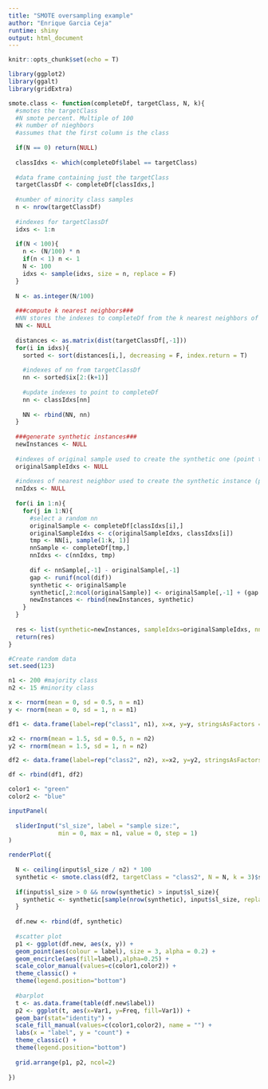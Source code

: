 ```yaml
---
title: "SMOTE oversampling example"
author: "Enrique Garcia Ceja"
runtime: shiny
output: html_document
---
```


```r
knitr::opts_chunk$set(echo = T)
```
```r
library(ggplot2)
library(ggalt)
library(gridExtra)

smote.class <- function(completeDf, targetClass, N, k){
  #smotes the targetClass
  #N smote percent. Multiple of 100
  #k number of nieghbors
  #assumes that the first column is the class
  
  if(N == 0) return(NULL)
  
  classIdxs <- which(completeDf$label == targetClass)
  
  #data frame containing just the targetClass
  targetClassDf <- completeDf[classIdxs,]
  
  #number of minority class samples
  n <- nrow(targetClassDf)
  
  #indexes for targetClassDf
  idxs <- 1:n
  
  if(N < 100){
    n <- (N/100) * n
    if(n < 1) n <- 1
    N <- 100
    idxs <- sample(idxs, size = n, replace = F)
  }
  
  N <- as.integer(N/100)
  
  ###compute k nearest neighbors###
  #NN stores the indexes to completeDf from the k nearest neighbors of each instance in targetClassDf
  NN <- NULL
  
  distances <- as.matrix(dist(targetClassDf[,-1]))
  for(i in idxs){
    sorted <- sort(distances[i,], decreasing = F, index.return = T)
    
    #indexes of nn from targetClassDf
    nn <- sorted$ix[2:(k+1)]
    
    #update indexes to point to completeDf
    nn <- classIdxs[nn]
    
    NN <- rbind(NN, nn)
  }
  
  ###generate synthetic instances###
  newInstances <- NULL
  
  #indexes of original sample used to create the synthetic one (point to originalDf)
  originalSampleIdxs <- NULL
  
  #indexes of nearest neighbor used to create the synthetic instance (point to originalDf)
  nnIdxs <- NULL
  
  for(i in 1:n){
    for(j in 1:N){
      #select a random nn
      originalSample <- completeDf[classIdxs[i],]
      originalSampleIdxs <- c(originalSampleIdxs, classIdxs[i])
      tmp <- NN[i, sample(1:k, 1)]
      nnSample <- completeDf[tmp,]
      nnIdxs <- c(nnIdxs, tmp)
      
      dif <- nnSample[,-1] - originalSample[,-1]
      gap <- runif(ncol(dif))
      synthetic <- originalSample
      synthetic[,2:ncol(originalSample)] <- originalSample[,-1] + (gap * dif)
      newInstances <- rbind(newInstances, synthetic)
    }
  }
  
  res <- list(synthetic=newInstances, sampleIdxs=originalSampleIdxs, nnIdxs = nnIdxs)
  return(res)
}

```




```r
#Create random data
set.seed(123)

n1 <- 200 #majority class
n2 <- 15 #minority class

x <- rnorm(mean = 0, sd = 0.5, n = n1)
y <- rnorm(mean = 0, sd = 1, n = n1)

df1 <- data.frame(label=rep("class1", n1), x=x, y=y, stringsAsFactors = T)

x2 <- rnorm(mean = 1.5, sd = 0.5, n = n2)
y2 <- rnorm(mean = 1.5, sd = 1, n = n2)

df2 <- data.frame(label=rep("class2", n2), x=x2, y=y2, stringsAsFactors = T)

df <- rbind(df1, df2)

```


```r
color1 <- "green"
color2 <- "blue"

inputPanel(
  
  sliderInput("sl_size", label = "sample size:",
              min = 0, max = n1, value = 0, step = 1)
)

renderPlot({
  
  N <- ceiling(input$sl_size / n2) * 100
  synthetic <- smote.class(df2, targetClass = "class2", N = N, k = 3)$synthetic
  
  if(input$sl_size > 0 && nrow(synthetic) > input$sl_size){
    synthetic <- synthetic[sample(nrow(synthetic), input$sl_size, replace = F),]
  }
  
  df.new <- rbind(df, synthetic)
  
  #scatter plot
  p1 <- ggplot(df.new, aes(x, y)) +
  geom_point(aes(colour = label), size = 3, alpha = 0.2) +
  geom_encircle(aes(fill=label),alpha=0.25) +
  scale_color_manual(values=c(color1,color2)) +
  theme_classic() +
  theme(legend.position="bottom")
  
  #barplot
  t <- as.data.frame(table(df.new$label))
  p2 <- ggplot(t, aes(x=Var1, y=Freq, fill=Var1)) +
  geom_bar(stat="identity") +
  scale_fill_manual(values=c(color1,color2), name = "") +
  labs(x = "label", y = "count") +
  theme_classic() +
  theme(legend.position="bottom")
  
  grid.arrange(p1, p2, ncol=2)
  
})


```
